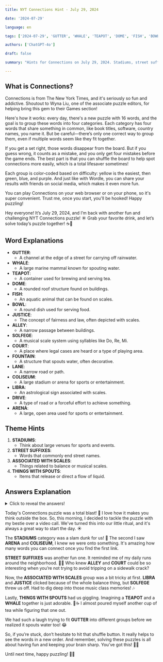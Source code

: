 ```yaml
---
title: NYT Connections Hint - July 29, 2024

date: '2024-07-29'

language: en

tags: ['2024-07-29', 'GUTTER', 'WHALE', 'TEAPOT', 'DOME', 'FISH', 'BOWL', 'JUSTICE', 'ALLEY', 'SOLFEGE', 'COURT', 'FOUNTAIN', 'LANE', 'COLISEUM', 'LIBRA', 'DRIVE', 'ARENA']

authors: ['ChatGPT-4o']

draft: false

summary: "Hints for Connections on July 29, 2024. Stadiums, street suffixes, scales, and spouts..."

---
```


## What is Connections?

Connections is from The New York Times, and it's seriously so fun and addictive. Shoutout to Wyna Liu, one of the associate puzzle editors, for helping bring this gem to their Games section!

Here's how it works: every day, there's a new puzzle with 16 words, and the goal is to group these words into four categories. Each category has four words that share something in common, like book titles, software, country names, you name it. But be careful—there’s only one correct way to group them, even if multiple words seem like they fit together.

If you get a set right, those words disappear from the board. But if you guess wrong, it counts as a mistake, and you only get four mistakes before the game ends. The best part is that you can shuffle the board to help spot connections more easily, which is a total lifesaver sometimes!

Each group is color-coded based on difficulty: yellow is the easiest, then green, blue, and purple. And just like with Wordle, you can share your results with friends on social media, which makes it even more fun.

You can play Connections on your web browser or on your phone, so it's super convenient. Trust me, once you start, you'll be hooked! Happy puzzling!

Hey everyone! It’s July 29, 2024, and I’m back with another fun and challenging NYT Connections puzzle! ☀️ Grab your favorite drink, and let’s solve today’s puzzle together! ☕🧩

## Word Explanations

- **GUTTER**:
  - A channel at the edge of a street for carrying off rainwater.
- **WHALE**:
  - A large marine mammal known for spouting water.
- **TEAPOT**:
  - A container used for brewing and serving tea.
- **DOME**:
  - A rounded roof structure found on buildings.
- **FISH**:
  - An aquatic animal that can be found on scales.
- **BOWL**:
  - A round dish used for serving food.
- **JUSTICE**:
  - The concept of fairness and law, often depicted with scales.
- **ALLEY**:
  - A narrow passage between buildings.
- **SOLFEGE**:
  - A musical scale system using syllables like Do, Re, Mi.
- **COURT**:
  - A place where legal cases are heard or a type of playing area.
- **FOUNTAIN**:
  - A structure that spouts water, often decorative.
- **LANE**:
  - A narrow road or path.
- **COLISEUM**:
  - A large stadium or arena for sports or entertainment.
- **LIBRA**:
  - An astrological sign associated with scales.
- **DRIVE**:
  - A type of road or a forceful effort to achieve something.
- **ARENA**:
  - A large, open area used for sports or entertainment.

## Theme Hints

1. **STADIUMS**:
   - Think about large venues for sports and events.
2. **STREET SUFFIXES**:
   - Words that commonly end street names.
3. **ASSOCIATED WITH SCALES**:
   - Things related to balance or musical scales.
4. **THINGS WITH SPOUTS**:
   - Items that release or direct a flow of liquid.

## Answers Explanation

<details>
  <summary>Click to reveal the answers!</summary>

- **STADIUMS**: ARENA, BOWL, COLISEUM, DOME
  - These are all types of large venues where events are held. 🏟️
  
- **STREET SUFFIXES**: ALLEY, COURT, DRIVE, LANE
  - Common words that appear at the end of street names. 🛣️
  
- **ASSOCIATED WITH SCALES**: FISH, JUSTICE, LIBRA, SOLFEGE
  - These words all have a connection to different types of scales. ⚖️🎶
  
- **THINGS WITH SPOUTS**: FOUNTAIN, GUTTER, TEAPOT, WHALE
  - Items that can release or direct liquids. 🌊

</details>

Today's Connections puzzle was a total blast! 🎉 I love how it makes you think outside the box. So, this morning, I decided to tackle the puzzle with my bestie over a video call. We've turned this into our little ritual, and it's always a great way to start the day. ☀️

The **STADIUMS** category was a slam dunk for us! 🏀 The second I saw **ARENA** and **COLISEUM**, I knew we were onto something. It's amazing how many words you can connect once you find the first link.

**STREET SUFFIXES** was another fun one. It reminded me of my daily runs around the neighborhood. 🏃‍♀️ Who knew **ALLEY** and **COURT** could be so interesting when you’re not trying to avoid tripping on a sidewalk crack?

Now, the **ASSOCIATED WITH SCALES** group was a bit tricky at first. **LIBRA** and **JUSTICE** clicked because of the whole balance thing, but **SOLFEGE** threw us off. Had to dig deep into those music class memories! 🎶

Lastly, **THINGS WITH SPOUTS** had us giggling. Imagining a **TEAPOT** and a **WHALE** together is just adorable. 🐋☕ I almost poured myself another cup of tea while figuring that one out.

We had such a laugh trying to fit **GUTTER** into different groups before we realized it spouts water too! 😂

So, if you’re stuck, don’t hesitate to hit that shuffle button. It really helps to see the words in a new order. And remember, solving these puzzles is all about having fun and keeping your brain sharp. You've got this! 💪🤓

Until next time, happy puzzling! 🧩✨